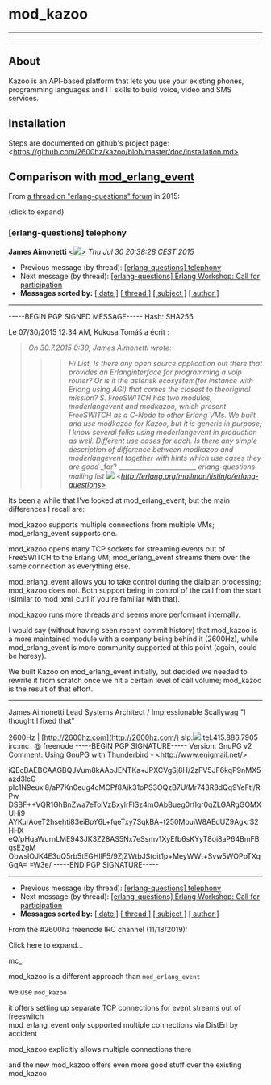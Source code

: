 
# mod_kazoo 

 

---

---

## About

Kazoo is an API-based platform that lets you use your existing phones, programming languages and IT skills to build voice, video and SMS services.

## Installation

Steps are documented on github's project page: \<https://github.com/2600hz/kazoo/blob/master/doc/installation.md>

## Comparison with [mod_erlang_event](./mod_erlang_event_1048926.mdx#api-) 

From [a thread on "erlang-questions" forum](http://erlang.org/pipermail/erlang-questions/2015-July/085357.html) in 2015:

(click to expand)

### \[erlang-questions\] telephony

**James Aimonetti** [\<![](http://erlang.org/pipermail/erlang-questions/emailaddrs/ema-6318.png)\>](mailto:erlang-questions%40erlang.org?Subject=Re%3A%20%5Berlang-questions%5D%20telephony&In-Reply-To=%3C55BA6F24.6070508%402600hz.com%3E "[erlang-questions] telephony")
_Thu Jul 30 20:38:28 CEST 2015_

  
* Previous message (by thread): [\[erlang-questions\] telephony](http://erlang.org/pipermail/erlang-questions/2015-July/085347.html)
* Next message (by thread): [\[erlang-questions\] Erlang Workshop: Call for participation](http://erlang.org/pipermail/erlang-questions/2015-July/085348.html)
* **Messages sorted by:** [\[ date \]](http://erlang.org/pipermail/erlang-questions/2015-July/date.html#85357) [\[ thread \]](http://erlang.org/pipermail/erlang-questions/2015-July/thread.html#85357) [\[ subject \]](http://erlang.org/pipermail/erlang-questions/2015-July/subject.html#85357) [\[ author \]](http://erlang.org/pipermail/erlang-questions/2015-July/author.html#85357)

---

-----BEGIN PGP SIGNED MESSAGE-----
Hash: SHA256

Le 07/30/2015 12:34 AM, Kukosa Tomáš a écrit :
> _On 30.7.2015 0:39, James Aimonetti wrote:_
>>> _Hi List, Is there any open source application out there that_ 
>>> _provides an Erlanginterface for programming a voip router?  Or_
>>> _is it the asterisk ecosystem(for instance with Erlang using_
>>> _AGI) that comes the closest to theoriginal mission? S._
>>> _FreeSWITCH has two modules, moderlangevent and modkazoo,_
>> _which present FreeSWITCH as a C-Node to other Erlang VMs. We_
>> _built and use modkazoo for Kazoo, but it is generic in purpose;_
>> _I know several folks using moderlangevent in production as_
>> _well. Different use cases for each._
>> _Is there any simple description of difference between modkazoo and_
> _moderlangevent together with hints which use cases they are good_
> _for? ________________________ 
> _erlang-questions mailing list ![](http://erlang.org/pipermail/erlang-questions/emailaddrs/ema-36.png)_ 
> _\<http://erlang.org/mailman/listinfo/erlang-questions>_
>>
Its been a while that I've looked at mod_erlang_event, but the main
differences I recall are:

mod_kazoo supports multiple connections from multiple VMs;
mod_erlang_event supports one.

mod_kazoo opens many TCP sockets for streaming events out of
FreeSWITCH to the Erlang VM; mod_erlang_event streams them over the
same connection as everything else.

mod_erlang_event allows you to take control during the dialplan
processing; mod_kazoo does not. Both support being in control of the
call from the start (similar to mod_xml_curl if you're familiar with
that).

mod_kazoo runs more threads and seems more performant internally.

I would say (without having seen recent commit history) that mod_kazoo
is a more maintained module with a company being behind it (2600Hz),
while mod_erlang_event is more community supported at this point
(again, could be heresy).

We built Kazoo on mod_erlang_event initially, but decided we needed to
rewrite it from scratch once we hit a certain level of call volume;
mod_kazoo is the result of that effort.

- -- 
James Aimonetti
Lead Systems Architect / Impressionable Scallywag
"I thought I fixed that"

2600Hz | [http://2600hz.com](http://2600hz.com/)
sip:![](http://erlang.org/pipermail/erlang-questions/emailaddrs/ema-6318.png)
tel:415.886.7905
irc:mc_ @ freenode
-----BEGIN PGP SIGNATURE-----
Version: GnuPG v2
Comment: Using GnuPG with Thunderbird - \<http://www.enigmail.net/>

iQEcBAEBCAAGBQJVum8kAAoJENTKa+JPXCVgSj8H/2zFV5JF6kqP9nMX5azd3lcG
pIc1N9euxi8/aP7Kn0eug4cMCPf8Aik31oPS3OQzB7U/Mr743R8dQq9YeFtl/RPw
DSBF++VQR1GhBnZwa7eToiVzBxylrFlSz4mOAbBueg0rflqr0qZLGARgGOMXUHi9
AYKurAoeT2hsehti83eiBpY6L+fqeTxy7SqkBA+t250MbuiW8AEdUZ9AgkrS2HHX
eQ/pHqaWurnLME943JK3Z28AS5Nx7eSsmv1XyEfb6sKYyT8oi8aP64BmFBqsE2gM
ObwslOJK4E3uQ5rb5tEGHIlF5/9ZjZWtbJStoit1p+MeyWWt+Svw5WOPpTXqGqA=
=W3e/
-----END PGP SIGNATURE-----

---

  
* Previous message (by thread): [\[erlang-questions\] telephony](http://erlang.org/pipermail/erlang-questions/2015-July/085347.html)
* Next message (by thread): [\[erlang-questions\] Erlang Workshop: Call for participation](http://erlang.org/pipermail/erlang-questions/2015-July/085348.html)
* **Messages sorted by:** [\[ date \]](http://erlang.org/pipermail/erlang-questions/2015-July/date.html#85357) [\[ thread \]](http://erlang.org/pipermail/erlang-questions/2015-July/thread.html#85357) [\[ subject \]](http://erlang.org/pipermail/erlang-questions/2015-July/subject.html#85357) [\[ author \]](http://erlang.org/pipermail/erlang-questions/2015-July/author.html#85357)

From the #2600hz freenode IRC channel (11/18/2019):

Click here to expand...

mc\_:

mod\_kazoo is a different approach than `mod_erlang_event`

we use `mod_kazoo`

it offers setting up separate TCP connections for event streams out of freeswitch  
mod\_erlang\_event only supported multiple connections via DistErl by accident

mod\_kazoo explicitly allows multiple connections there

and the new mod\_kazoo offers even more good stuff over the existing mod\_kazoo


